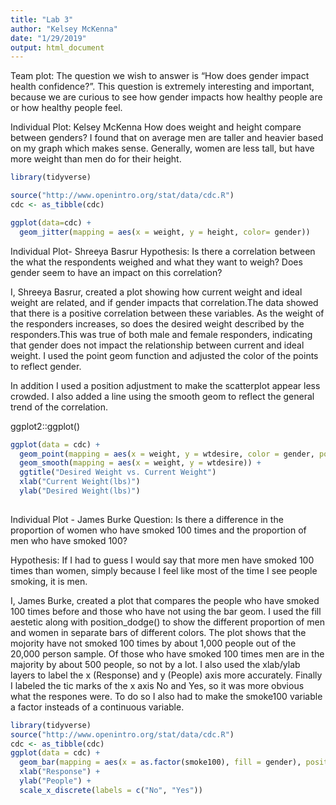 ```yaml
---
title: "Lab 3"
author: "Kelsey McKenna"
date: "1/29/2019"
output: html_document
---
```


Team plot: The question we wish to answer is "How does gender impact health confidence?". 
This question is extremely interesting and important, because we are curious to see how gender impacts how healthy people are or how healthy people feel. 

Individual Plot:  Kelsey McKenna How does weight and height compare between genders?
I found that on average men are taller and heavier based on my graph which makes sense. Generally, women are less tall, but have more weight than men do for their height. 

```r
library(tidyverse)

source("http://www.openintro.org/stat/data/cdc.R")
cdc <- as_tibble(cdc)

ggplot(data=cdc) +
  geom_jitter(mapping = aes(x = weight, y = height, color= gender)) 

```



Individual Plot- Shreeya Basrur
Hypothesis: Is there a correlation between the what the respondents weighed and what they want to weigh? Does gender seem to have an impact on this correlation?


I, Shreeya Basrur, created a plot showing how current weight and ideal weight are related, and if gender impacts that correlation.The data showed that there is a positive correlation between these variables. As the weight of the responders increases, so does the desired weight described by the responders.This was true of both male and female responders, indicating that gender does not impact the relationship between current and ideal weight. I used the point geom function and adjusted the color of the points to reflect gender. 

In addition I used a position adjustment to make the scatterplot appear less crowded. I also added a line using the smooth geom to reflect the general trend of the correlation.

ggplot2::ggplot()
```r
ggplot(data = cdc) + 
  geom_point(mapping = aes(x = weight, y = wtdesire, color = gender, position = "jitter")) +
  geom_smooth(mapping = aes(x = weight, y = wtdesire)) +
  ggtitle("Desired Weight vs. Current Weight")
  xlab("Current Weight(lbs)")
  ylab("Desired Weight(lbs)")
  

```

Individual Plot - James Burke
Question: Is there a difference in the proportion of women who have smoked 100 times and the proportion of men who have smoked 100?

Hypothesis: If I had to guess I would say that more men have smoked 100 times than women, simply because I feel like most of the time I see people smoking, it is men.

I, James Burke, created a plot that compares the people who have smoked 100 times before and those who have not using the bar geom. I used the fill aestetic along with position_dodge() to show the different proportion of men and women in separate bars of different colors. The plot shows that the mojority have not smoked 100 times by about 1,000 people out of the 20,000 person sample. Of those who have smoked 100 times men are in the majority by about 500 people, so not by a lot. I also used the xlab/ylab layers to label the x (Response) and y (People) axis more accurately. Finally I labeled the tic marks of the x axis No and Yes, so it was more obvious what the respones were. To do so I also had to make the smoke100 variable a factor insteads of a continuous variable.

```r
library(tidyverse)
source("http://www.openintro.org/stat/data/cdc.R")
cdc <- as_tibble(cdc)
ggplot(data = cdc) +
  geom_bar(mapping = aes(x = as.factor(smoke100), fill = gender), position = position_dodge()) +
  xlab("Response") +
  ylab("People") +
  scale_x_discrete(labels = c("No", "Yes"))
```
